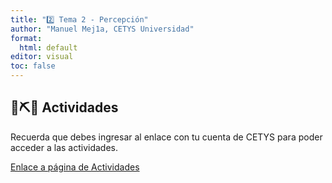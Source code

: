 ```yaml
---
title: "2️⃣ Tema 2 - Percepción"
author: "Manuel Mej1a, CETYS Universidad"
format: 
  html: default
editor: visual
toc: false
---
```


## 🔨⛏️🔩 Actividades

::: callout-note
Recuerda que debes ingresar al enlace con tu cuenta de CETYS para poder acceder a las actividades.

:::

[Enlace a página de Actividades](https://docs.google.com/document/d/1PRZQ7dZIrfqy51QSs3wpl4HmchdaFCJ9Ou7G1wJj1wQ/edit?usp=sharing)

